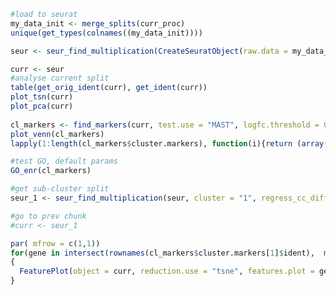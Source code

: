 
```{r}
#load to seurat
my_data_init <- merge_splits(curr_proc)
unique(get_types(colnames((my_data_init))))

seur <- seur_find_multiplication(CreateSeuratObject(raw.data = my_data_init), regress_cc_diff = T)
```

```{r}
curr <- seur
#analyse current split
table(get_orig_ident(curr), get_ident(curr))
plot_tsn(curr)
plot_pca(curr)
  
cl_markers <- find_markers(curr, test.use = "MAST", logfc.threshold = 0.5, only.pos = T)
plot_venn(cl_markers)
lapply(1:length(cl_markers$cluster.markers), function(i){return (array(gene_annot_convert_to(rownames(cl_markers$cluster.markers[i]$ident), "symbol")$new))})

#test GO, default params
GO_enr(cl_markers)
```

```{r}
#get sub-cluster split
seur_1 <- seur_find_multiplication(seur, cluster = "1", regress_cc_diff = T)

#go to prev chunk
#curr <- seur_1

```



```{r}

par( mfrow = c(1,1))
for(gene in intersect(rownames(cl_markers$cluster.markers[1]$ident),  markers))
{
  FeaturePlot(object = curr, reduction.use = "tsne", features.plot = gene, cols.use = c("red", "green"))
}

```



